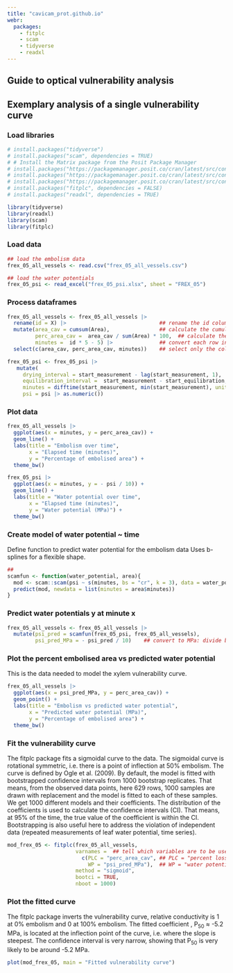 ```yaml
---
title: "cavicam_prot.github.io"
webr: 
  packages:
    - fitplc
    - scam
    - tidyverse
    - readxl
---
```


## Guide to optical vulnerability analysis



## Exemplary analysis of a single vulnerability curve

### Load libraries

```r
# install.packages("tidyverse")
# install.packages("scam", dependencies = TRUE)
# # Install the Matrix package from the Posit Package Manager
# install.packages("https://packagemanager.posit.co/cran/latest/src/contrib/Archive/car/car_3.1-2.tar.gz", repos = NULL, type = "source")
# install.packages("https://packagemanager.posit.co/cran/latest/src/contrib/Archive/Matrix/Matrix_1.5-1.tar.gz", repos = NULL, type = "source")
# install.packages("https://packagemanager.posit.co/cran/latest/src/contrib/fitplc_1.2-3.tar.gz", repos = NULL, type = "source")
# install.packages("fitplc", dependencies = FALSE)
# install.packages("readxl", dependencies = TRUE)
```

```r
library(tidyverse)
library(readxl)
library(scam)
library(fitplc)
```

### Load data

```r
## load the embolism data
frex_05_all_vessels <- read.csv("frex_05_all_vessels.csv")

## load the water potentials
frex_05_psi <- read_excel("frex_05_psi.xlsx", sheet = "FREX_05")
```

### Process dataframes

```r
frex_05_all_vessels <- frex_05_all_vessels |> 
  rename(id = X) |>                              ## rename the id column
  mutate(area_cav = cumsum(Area),                ## calculate the cumulative embolised area 
         perc_area_cav =  area_cav / sum(Area) * 100,  ## calculate the percentage of embolised area
         minutes =  id * 5 - 5) |>               ## convert each row into minutes (1 image every 5 minutes)
  select(c(area_cav, perc_area_cav, minutes))    ## select only the columns we need

frex_05_psi <- frex_05_psi |>
   mutate(
     drying_interval = start_measurement - lag(start_measurement, 1),   ## get drying interval between previous measurement and current one 
     equilibration_interval =  start_measurement - start_equilibration, ## time between taking sample and measurement
     minutes = difftime(start_measurement, min(start_measurement), units = "mins") |> as.numeric(), ## elapsed time since taking the first sample   
     psi = psi |> as.numeric())
```

### Plot data

```r
frex_05_all_vessels |> 
  ggplot(aes(x = minutes, y = perc_area_cav)) +
  geom_line() +
  labs(title = "Embolism over time",
       x = "Elapsed time (minutes)",
       y = "Percentage of embolised area") +
  theme_bw()

frex_05_psi |> 
  ggplot(aes(x = minutes, y = - psi / 10)) +
  geom_line() +
  labs(title = "Water potential over time",
       x = "Elapsed time (minutes)",
       y = "Water potential (MPa)") +
  theme_bw()
```

### Create model of water potential \~ time

Define function to predict water potential for the embolism data Uses b-splines for a flexible shape.

```r
## 
scamfun <- function(water_potential, area){
  mod <- scam::scam(psi ~ s(minutes, bs = "cr", k = 3), data = water_potential)
  predict(mod, newdata = list(minutes = area$minutes))
}
```

### Predict water potentials **y** at minute **x**

```r
frex_05_all_vessels <- frex_05_all_vessels |> 
  mutate(psi_pred = scamfun(frex_05_psi, frex_05_all_vessels),
         psi_pred_MPa = - psi_pred / 10)    ## convert to MPa: divide by 10 and neg. sign 
```

### Plot the percent embolised area vs predicted water potential

This is the data needed to model the xylem vulnerability curve.

```r
frex_05_all_vessels |> 
  ggplot(aes(x = psi_pred_MPa, y = perc_area_cav)) +
  geom_point() +
  labs(title = "Embolism vs predicted water potential",
       x = "Predicted water potential (MPa)",
       y = "Percentage of embolised area") +
  theme_bw()
```

### Fit the vulnerability curve

The fitplc package fits a sigmoidal curve to the data. The sigmoidal curve is rotational symmetric, i.e. there is a point of inflection at 50% embolism. The curve is defined by Ogle et al. (2009). By default, the model is fitted with bootstrapped confidence intervals from 1000 bootstrap replicates. That means, from the observed data points, here 629 rows, 1000 samples are drawn with replacement and the model is fitted to each of these samples. We get 1000 different models and their coefficients. The distribution of the coefficients is used to calculate the confidence intervals (CI). That means, at 95% of the time, the true value of the coefficient is within the CI. Bootstrapping is also useful here to address the violation of independent data (repeated measurements of leaf water potential, time series).

```r
mod_frex_05 <- fitplc(frex_05_all_vessels,
                      varnames =  ## tell which variables are to be used
                        c(PLC = "perc_area_cav", ## PLC = "percent loss of conductivity", here: percent area cavitated
                          WP = "psi_pred_MPa"),  ## WP = "water potential", here: predicted water potential [MPa]
                      method = "sigmoid",
                      bootci = TRUE,
                      nboot = 1000)
```

### Plot the fitted curve

The fitplc package inverts the vulnerability curve, relative conductivity is 1 at 0% embolism and 0 at 100% embolism. The fitted coefficient , P~50~ ≈ -5.2 MPa, is located at the inflection point of the curve, i.e. where the slope is steepest. The confidence interval is very narrow, showing that P~50~ is very likely to be around -5.2 MPa.

```r
plot(mod_frex_05, main = "Fitted vulnerability curve")
```
